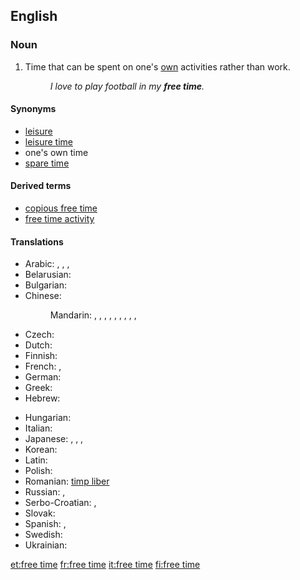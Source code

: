 ==English==
{{wikipedia|Leisure}}

===Noun===
{{en-noun|sg=[[free]] [[time]]|-}}

# Time that can be spent on one's [[own]] activities rather than work.
#: ''I love to play football in my '''free time'''.''

====Synonyms====
* [[leisure]]
* [[leisure time]]
* one's own time<!--not idiomatic; do not wikify-->
* [[spare time]]

====Derived terms====
* [[copious free time]]<!--see Wikipedia article-->
* [[free time activity]]

====Translations====
{{trans-top|time that can be spent on one's own activities rather than work}}
* Arabic: {{t|ar|راحة|f|tr=raaHa}},  {{t|ar|خلو من العمل|tr=khuluu min al-`amal}},  {{t|ar|فراغ|m|tr=faraagh}},  {{t|ar|وقت الفراغ|m|tr=waqt al-faragh}}
* Belarusian: {{t|be|свабодны час|m|tr=svabódny čas|xs=Belarusian}}
* Bulgarian: {{t|bg|свободно време|n|tr=svobodno vreme}}
* Chinese:
*: Mandarin: {{t|cmn|空閑|sc=Hani}},  {{t-|cmn|空闲|tr=kòngxián|sc=Hani}},  {{t|cmn|閑空|sc=Hani}},  {{t|cmn|闲空|tr=xiánkòng|sc=Hani}},  {{t|cmn|閑暇|sc=Hani}},  {{t-|cmn|闲暇|tr=xiánxiá|sc=Hani}},  {{t|cmn|餘暇|sc=Hani}},  {{t|cmn|余暇|tr=yúxiá|sc=Hani}},  {{t|cmn|餘閑|sc=Hani}},  {{t|cmn|余闲|tr=yúxián|sc=Hani}}
* Czech: {{t-|cs|volný čas|m}}
* Dutch: {{t+|nl|vrijetijd|m}}
* Finnish: {{t-|fi|vapaa-aika}}
* French: {{t+|fr|temps libre|m}}, {{t+|fr|loisir|m}}
* German: {{t+|de|Freizeit|f}}
* Greek: {{t+|el|ελεύθερος χρόνος|tr=eleútheros chrónos}}
* Hebrew: {{t-|he|פנאי|m}}
{{trans-mid}}
* Hungarian: {{t+|hu|szabadidő}}
* Italian: {{t|it|tempo libero|m}}
* Japanese: {{t|ja|余暇|tr=よか, yoka}},  {{t|ja|閑暇|tr=かんか, kanka}},  {{t|ja|閑散|tr=かんさん, kansan}},  {{t+|ja|暇|tr=ひま, hima}}
* Korean: {{t+|ko|여가|tr=yeoga|sc=Hang}}
* Latin: {{t-|la|otium|n}}
* Polish: {{t|pl|wolny czas|m}}
* Romanian: [[timp liber]]
* Russian: {{t|ru|свободное время|n|tr=svobódnoje vrémja}}, {{t+|ru|досуг|m|tr=dosúg}}
* Serbo-Croatian: {{t|sh|слободно време|n|sc=Cyrl|xs=Serbo-Croatian}},  {{t|sh|slobodno vreme|n|sc=Cyrl|xs=Serbo-Croatian}}
* Slovak: {{t|sk|voľný čas|m}}
* Spanish: {{t|es|tiempo libre}}, {{t-|es|ocio|m}}
* Swedish: {{t+|sv|fritid}}
* Ukrainian: {{t|uk|вільний час|m|tr=víl'nyj čas|xs=Ukrainian}}
{{trans-bottom}}

[[et:free time]]
[[fr:free time]]
[[it:free time]]
[[fi:free time]]